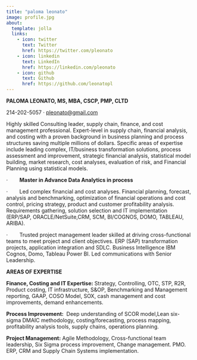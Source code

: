 ```yaml
---
title: "paloma leonato"
image: profile.jpg
about:
  template: jolla
  links:
    - icon: twitter
      text: Twitter
      href: https://twitter.com/pleonato
    - icon: linkedin
      text: LinkedIn
      href: https://linkedin.com/pleonato
    - icon: github
      text: Github
      href: https://github.com/leonatopl
---
```


**PALOMA LEONATO, MS, MBA, CSCP, PMP, CLTD**

214-202-5057 · [pleonato\@gmail.com](mailto:pleonato@gmail.com)

Highly skilled Consulting leader, supply chain, finance, and cost management professional. Expert-level in supply chain, financial analysis, and costing with a proven background in business planning and process structures saving multiple millions of dollars. Specific areas of expertise include leading complex, IT/business transformation solutions, process assessment and improvement, strategic financial analysis, statistical model building, market research, cost analyses, evaluation of risk, and Financial Planning using statistical models.

·        **Master in Advance Data Analytics in process**

·        Led complex financial and cost analyses. Financial planning, forecast, analysis and benchmarking, optimization of financial operations and cost control, pricing strategy, product and customer profitability analysis. Requirements gathering, solution selection and IT implementation (ERP/SAP, ORACLE/NetSuite,CRM, SCM, BI/COGNOS, DOMO, TABLEAU, ARIBA).

·        Trusted project management leader skilled at driving cross-functional teams to meet project and client objectives. ERP (SAP) transformation projects, application integration and SDLC. Business Intelligence IBM Cognos, Domo, Tableau Power BI. Led communications with Senior Leadership.

**AREAS OF EXPERTISE**

**Finance, Costing and IT Expertise:** Strategy, Controlling, OTC, STP, R2R, Product costing, IT infrastructure, S&OP, Benchmarking and Management reporting, GAAP, COSO Model, SOX, cash management and cost improvements, demand enhancements.

**Process Improvement:**  Deep understanding of SCOR model,Lean six-sigma DMAIC methodology, costing/forecasting, process mapping, profitability analysis tools, supply chains, operations planning.

**Project Management:** Agile Methodology, Cross-functional team leadership, Six Sigma process improvement, Change management. PMO. ERP, CRM and Supply Chain Systems implementation.
